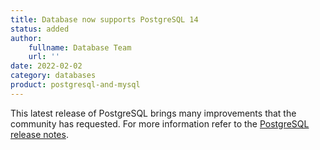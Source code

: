 ```yaml
---
title: Database now supports PostgreSQL 14
status: added
author:
    fullname: Database Team
    url: ''
date: 2022-02-02
category: databases
product: postgresql-and-mysql
---
```


This latest release of PostgreSQL brings many improvements that the community has requested. For more information refer to the [PostgreSQL release notes](https://www.postgresql.org/about/news/postgresql-14-released-2318/).